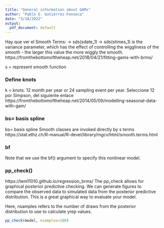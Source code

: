 ```yaml
---
title: "General information about GAMs"
author: "Pablo E. Gutiérrez-Fonseca"
date: "3/18/2022"
output:
  pdf_document: default
---
```



Hay que ver el Smooth Terms: ->   sds(sdate_1) -> 
sds(stimes_1) is the variance parameter, which has the effect of controlling 
the wiggliness of the smooth - the larger this value the more wiggly the smooth.
https://fromthebottomoftheheap.net/2018/04/21/fitting-gams-with-brms/

s = represent smooth function

### Define knots
k = knots. 12 month per year or 24 sampling event per year. 
Seleccione 12 por Simpson, del siguiente enlace
https://fromthebottomoftheheap.net/2014/05/09/modelling-seasonal-data-with-gam/

### bs= basis spline
bs= basis spline
Smooth classes are invoked directly by s terms
https://stat.ethz.ch/R-manual/R-devel/library/mgcv/html/smooth.terms.html

### bf
Note that we use the bf() argument to specify this nonlinear model. 

### pp_check()
https://tem11010.github.io/regression_brms/
The pp_check allows for graphical posterior predictive checking. 
We can generate figures to compare the observed data to simulated 
data from the posterior predictive distribution. This is a great 
graphical way to evaluate your model.

Here, nsamples refers to the number of draws from the posterior 
distribution to use to calculate yrep values.

```r
pp_check(model, nsamples=100)
```
